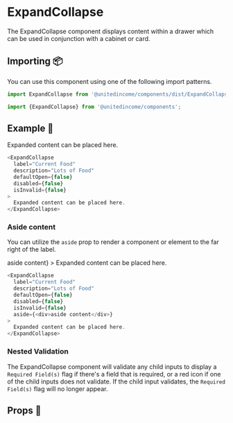 
# ExpandCollapse

The ExpandCollapse component displays content within a drawer which can be used in conjunction with a cabinet or card.

## Importing 📦

You can use this component using one of the following import patterns.

```javascript
import ExpandCollapse from '@unitedincome/components/dist/ExpandCollapse';
```

```javascript
import {ExpandCollapse} from '@unitedincome/components';
```

## Example 🚀

<Preview>
  <ExpandCollapse
    label="Current Food"
    description="Lots of Food"
    defaultOpen={false}
    disabled={false}
    isInvalid={false}
  >
    Expanded content can be placed here.
  </ExpandCollapse>
</Preview>

```javascript
<ExpandCollapse
  label="Current Food"
  description="Lots of Food"
  defaultOpen={false}
  disabled={false}
  isInvalid={false}
>
  Expanded content can be placed here.
</ExpandCollapse>
```

### Aside content

You can utilize the `aside` prop to render a component or element to the far right of the label.

<Preview>
  <ExpandCollapse
    label="Current Food"
    description="Lots of Food"
    defaultOpen={false}
    disabled={false}
    isInvalid={false}
    aside={<div>aside content</div>}
  >
    Expanded content can be placed here.
  </ExpandCollapse>
</Preview>

```javascript
<ExpandCollapse
  label="Current Food"
  description="Lots of Food"
  defaultOpen={false}
  disabled={false}
  isInvalid={false}
  aside={<div>aside content</div>}
>
  Expanded content can be placed here.
</ExpandCollapse>
```

### Nested Validation

The ExpandCollapse component will validate any child inputs to display a `Required Field(s)` flag if there's a field that is required, or a red icon if one of the child inputs does not validate. If the child input validates, the `Required Field(s)` flag will no longer appear.

## Props 🔧

<Props of={ExpandCollapse} />
